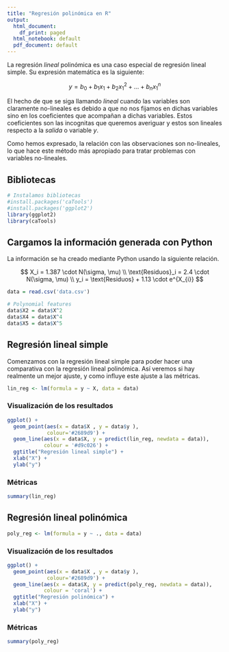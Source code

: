 ```yaml
---
title: "Regresión polinómica en R"
output:
  html_document:
    df_print: paged
  html_notebook: default
  pdf_document: default
---
```


La regresión *lineal* polinómica es una caso especial de regresión lineal simple. Su expresión matemática es la siguiente:

$$
y = b_{0} + b_{1}x_{1} + b_{2}x_{1}^{2} + ... + b_{n}x_{1}^{n}
$$

El hecho de que se siga llamando *lineal* cuando las variables son claramente no-lineales es debido a que no nos fijamos en dichas variables sino en los coeficientes que acompañan a dichas variables. Estos coeficientes son las incognitas que queremos averiguar y estos son lineales respecto a la *salida* o variable *y*.

Como hemos expresado, la relación con las observaciones son no-lineales, lo que hace este método más apropiado para tratar problemas con variables no-lineales.

## Bibliotecas

```r
# Instalamos bibliotecas
#install.packages('caTools')
#install.packages('ggplot2')
library(ggplot2)
library(caTools)
```
 
## Cargamos la información generada con Python

La información se ha creado mediante Python usando la siguiente relación.

$$
X_i = 1.387 \cdot N(\sigma, \mu) \\
\text{Residuos}_i = 2.4 \cdot N(\sigma, \mu) \\
y_i =   \text{Residuos} + 1.13 \cdot e^{X_{i}}
$$

```r
data = read.csv('data.csv')

# Polynomial features
data$X2 = data$X^2
data$X4 = data$X^4
data$X5 = data$X^5
```

## Regresión lineal simple

Comenzamos con la regresión lineal simple para poder hacer una comparativa con la regresión lineal polinómica. Así veremos si hay realmente un mejor ajuste, y como influye este ajuste a las métricas.
```r
lin_reg <- lm(formula = y ~ X, data = data)
```

### Visualización de los resultados

```r
ggplot() + 
  geom_point(aes(x = data$X , y = data$y ), 
             colour='#2689d9') +
  geom_line(aes(x = data$X, y = predict(lin_reg, newdata = data)), 
            colour = '#d9c026') +
  ggtitle("Regresión lineal simple") +
  xlab("X") +
  ylab("y")
```

### Métricas

```r
summary(lin_reg)
```


## Regresión lineal polinómica

```r
poly_reg <- lm(formula = y ~ ., data = data)
```

### Visualización de los resultados

```r
ggplot() + 
  geom_point(aes(x = data$X , y = data$y ), 
             colour='#2689d9') +
  geom_line(aes(x = data$X, y = predict(poly_reg, newdata = data)), 
            colour = 'coral') +
  ggtitle("Regresión polinómica") +
  xlab("X") +
  ylab("y")
```

### Métricas

```r
summary(poly_reg)
```

